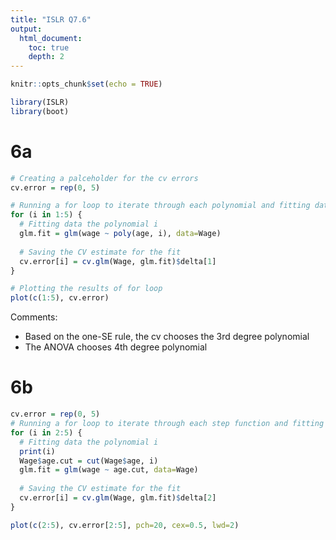 ```yaml
---
title: "ISLR Q7.6"
output:
  html_document:
    toc: true
    depth: 2    
---
```


```r
knitr::opts_chunk$set(echo = TRUE)
```

```r
library(ISLR)
library(boot)
```


# 6a

```r
# Creating a palceholder for the cv errors
cv.error = rep(0, 5)

# Running a for loop to iterate through each polynomial and fitting data
for (i in 1:5) {
  # Fitting data the polynomial i
  glm.fit = glm(wage ~ poly(age, i), data=Wage)
  
  # Saving the CV estimate for the fit
  cv.error[i] = cv.glm(Wage, glm.fit)$delta[1]
}

# Plotting the results of for loop
plot(c(1:5), cv.error)
```

Comments:

- Based on the one-SE rule, the cv chooses the 3rd degree polynomial 
- The ANOVA chooses 4th degree polynomial

# 6b

```r
cv.error = rep(0, 5)
# Running a for loop to iterate through each step function and fitting data
for (i in 2:5) {
  # Fitting data the polynomial i
  print(i)
  Wage$age.cut = cut(Wage$age, i)
  glm.fit = glm(wage ~ age.cut, data=Wage)
  
  # Saving the CV estimate for the fit
  cv.error[i] = cv.glm(Wage, glm.fit)$delta[2]
}

plot(c(2:5), cv.error[2:5], pch=20, cex=0.5, lwd=2)
```


